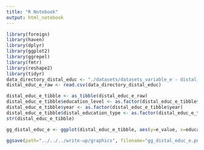 ```yaml
---
title: "R Notebook"
output: html_notebook
---
```


```r
library(foreign)
library(haven)
library(dplyr)
library(ggplot2)
library(ggrepel)
library(fmtr)
library(reshape2)
library(tidyr)
data_directory_distal_educ <- "./datasets/datasets_variable_e - distal_educ.csv"
distal_educ_e_raw <- read.csv(data_directory_distal_educ)
```

```r
distal_educ_e_tibble <- as_tibble(distal_educ_e_raw)
distal_educ_e_tibble$education_level <- as.factor(distal_educ_e_tibble$education_level)
distal_educ_e_tibble$year <- as.factor(distal_educ_e_tibble$year)
distal_educ_e_tibble$distal_education_type <- as.factor(distal_educ_e_tibble$distal_education_type)
str(distal_educ_e_tibble)

gg_distal_educ_e <- ggplot(distal_educ_e_tibble, aes(y=e_value, x=education_level, group=1)) + geom_point() + geom_line() + facet_grid(year ~ distal_education_type) + labs(y=expression("Odds to reference category  ("*e**beta*")"), x="Education Level") + geom_text_repel(aes(label=e_value))
```

```r
ggsave(path="../../../write-up/graphics", filename="gg_distal_educ_e.png", plot=gg_distal_educ_e, width=20, height = 12, units = "cm")
```
